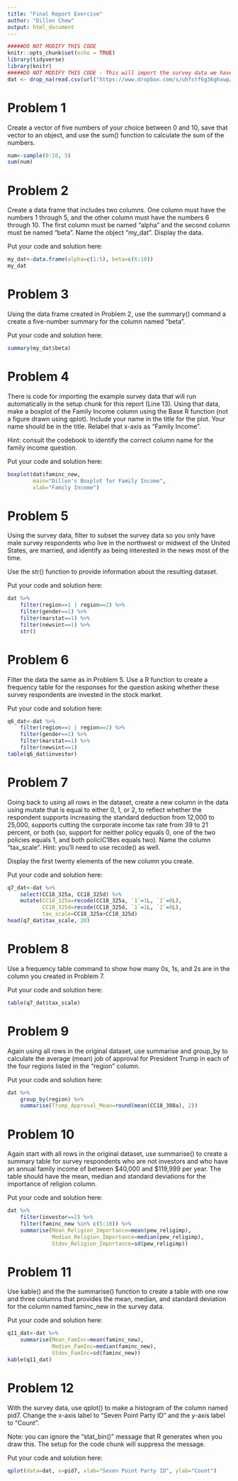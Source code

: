 ```yaml
---
title: "Final Report Exercise"
author: "Dillon Chew"
output: html_document
---
```


```r
#####DO NOT MODIFY THIS CODE
knitr::opts_chunk$set(echo = TRUE)
library(tidyverse)
library(knitr)
#####DO NOT MODIFY THIS CODE - This will import the survey data we have been working with in this course.
dat <- drop_na(read.csv(url("https://www.dropbox.com/s/uhfstf6g36ghxwp/cces_sample_coursera.csv?raw=1")))
```

# Problem 1 

Create a vector of five numbers of your choice between 0 and 10, save that vector to an object, and use the sum() function to calculate the sum of the numbers.

```r
num<-sample(0:10, 5)
sum(num)
```

# Problem 2

Create a data frame that includes two columns. One column must have the numbers 1 through 5, and the other column must have the numbers 6 through 10. The first column must be named "alpha" and the second column must be named "beta". Name the object "my_dat". Display the data.

Put your code and solution here:

```r
my_dat<-data.frame(alpha=c(1:5), beta=c(6:10))
my_dat
```

# Problem 3 

Using the data frame created in Problem 2, use the summary() command a create a five-number summary for the column named "beta".

Put your code and solution here:

```r
summary(my_dat$beta)
```

# Problem 4

There is code for importing the example survey data that will run automatically in the setup chunk for this report (Line 13). Using that data, make a boxplot of the Family Income column using the Base R function (not a figure drawn using qplot). Include your name in the title for the plot. Your name should be in the title. Relabel that x-axis as "Family Income".

Hint: consult the codebook to identify the correct column name for the family income question.

Put your code and solution here:

```r
boxplot(dat$faminc_new, 
        main="Dillon's Boxplot for Family Income", 
        xlab="Family Income")
```

# Problem 5

Using the survey data, filter to subset the survey data so you only have male survey respondents who live in the northwest or midwest of the United States, are married, and identify as being interested in the news most of the time. 

Use the str() function to provide information about the resulting dataset.

Put your code and solution here:
 
```r
dat %>% 
    filter(region==1 | region==2) %>%
    filter(gender==1) %>%
    filter(marstat==1) %>%
    filter(newsint==1) %>%
    str()
```

# Problem 6

Filter the data the same as in Problem 5. Use a R function to create a frequency table for the responses for the question asking whether these survey respondents are invested in the stock market. 

Put your code and solution here:

```r
q6_dat<-dat %>% 
    filter(region==1 | region==2) %>%
    filter(gender==1) %>%
    filter(marstat==1) %>%
    filter(newsint==1)
table(q6_dat$investor)
``` 

# Problem 7

Going back to using all rows in the dataset, create a new column in the data using mutate that is equal to either 0, 1, or 2, to reflect whether the respondent supports increasing the standard deduction from 12,000 to 25,000, supports cutting the corporate income tax rate from 39 to 21 percent, or both (so, support for neither policy equals 0, one of the two policies equals 1, and both policiC18es equals two). Name the column "tax_scale". Hint: you'll need to use recode() as well.
 
Display the first twenty elements of the new column you create.

Put your code and solution here:

```r
q7_dat<-dat %>%
    select(CC18_325a, CC18_325d) %>%
    mutate(CC18_325a=recode(CC18_325a, `1`=1L, `2`=0L), 
           CC18_325d=recode(CC18_325d, `1`=1L, `2`=0L),
           tax_scale=CC18_325a+CC18_325d)
head(q7_dat$tax_scale, 20)
```

# Problem 8

Use a frequency table command to show how many 0s, 1s, and 2s are in the column you created in Problem 7.

Put your code and solution here:

```r
table(q7_dat$tax_scale)
```

# Problem 9

Again using all rows in the original dataset, use summarise and group_by to calculate the average (mean) job of approval for President Trump in each of the four regions listed in the "region" column.

Put your code and solution here:
 
```r
dat %>%
    group_by(region) %>%
    summarise(Trump_Approval_Mean=round(mean(CC18_308a), 2))
```
 
# Problem 10

Again start with all rows in the original dataset, use summarise() to create a summary table for survey respondents who  are not investors and who have an annual family income of between $40,000 and $119,999 per year. The table should have the mean, median and standard deviations for the importance of religion column.

Put your code and solution here:

```r
dat %>%
    filter(investor==2) %>%
    filter(faminc_new %in% c(5:10)) %>%
    summarise(Mean_Religion_Importance=mean(pew_religimp),
              Median_Religion_Importance=median(pew_religimp),
              Stdev_Religion_Importance=sd(pew_religimp))
```

# Problem 11

Use kable() and the the summarise() function to create a table with one row and three columns that provides the mean, median, and standard deviation for the column named faminc_new in the survey data.

Put your code and solution here:

```r
q11_dat<-dat %>%
    summarise(Mean_FamInc=mean(faminc_new),
              Median_FamInc=median(faminc_new),
              Stdev_FamInc=sd(faminc_new))
kable(q11_dat)
```

# Problem 12

With the survey data, use qplot() to make a histogram of the column named pid7. Change the x-axis label to "Seven Point Party ID" and the y-axis label to "Count".

Note: you can ignore the "stat_bin()" message that R generates when you draw this. The setup for the code chunk will suppress the message.

Put your code and solution here:

```r
qplot(data=dat, x=pid7, xlab="Seven Point Party ID", ylab="Count")
```